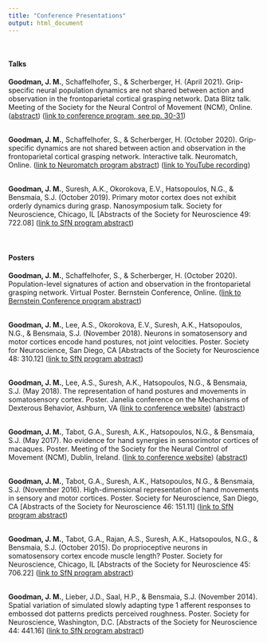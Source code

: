 ```yaml
---
title: "Conference Presentations"
output: html_document
---
```


<link rel="stylesheet" href="styles.css" type="text/css">
<link rel="stylesheet" href="./css/academicons.min.css"/>


<br>
<h4>Talks</h4>
<b>Goodman, J. M.</b>, Schaffelhofer, S., & Scherberger, H. (April 2021). Grip-specific neural population dynamics are not shared between action and observation in the
frontoparietal cortical grasping network. Data Blitz talk. Meeting of the Society for the Neural Control of Movement (NCM), Online. ([abstract](abstract_ncm2021.html)) ([link to conference program, see pp. 30-31](files/NCM2021.pdf)) <br><br>

<b>Goodman, J. M.</b>, Schaffelhofer, S., & Scherberger, H. (October 2020). Grip-specific dynamics are not shared between action and observation in the frontoparietal cortical grasping network. Interactive talk. Neuromatch, Online. ([link to Neuromatch program abstract](https://neuromatch.io/abstract/?submission_id=rec7oHoU7zBy5lR1l)) ([link to YouTube recording](https://www.youtube.com/watch?v=8S1F-fsPEvA)) <br><br>

<b>Goodman, J. M.</b>, Suresh, A.K., Okorokova, E.V., Hatsopoulos, N.G., & Bensmaia, S.J. (October 2019). Primary motor cortex does not exhibit orderly dynamics during grasp. Nanosymposium talk. Society for Neuroscience, Chicago, IL [Abstracts of the Society for Neuroscience 49: 722.08] ([link to SfN program abstract](https://www.abstractsonline.com/pp8/#!/7883/presentation/65658))<br><br>
<br>

<h4>Posters</h4>
<b>Goodman, J. M.</b>, Schaffelhofer, S., & Scherberger, H. (October 2020). Population-level signatures of action and observation in the frontoparietal grasping network. Virtual Poster. Bernstein Conference, Online. ([link to Bernstein Conference program abstract](https://abstracts.g-node.org/conference/BC20/abstracts#/uuid/4edb7e77-9c07-4db7-869b-ebff5ac0d02d))<br><br>

<b>Goodman, J. M.</b>, Lee, A.S., Okorokova, E.V., Suresh, A.K., Hatsopoulos, N.G., & Bensmaia, S.J. (November 2018). Neurons in somatosensory and motor cortices encode hand postures, not joint velocities. Poster. Society for Neuroscience, San Diego, CA [Abstracts of the Society for Neuroscience 48: 310.12] ([link to SfN program abstract](https://www.abstractsonline.com/pp8/#!/4649/presentation/2223))<br><br>

<b>Goodman, J. M.</b>, Lee, A.S., Suresh, A.K., Hatsopoulos, N.G., & Bensmaia, S.J. (May 2018). The representation of hand postures and movements in somatosensory cortex. Poster. Janelia conference on the Mechanisms of Dexterous Behavior, Ashburn, VA ([link to conference website](https://www.janelia.org/you-janelia/conferences/mechanisms-dexterous-behavior)) ([abstract](abstract_janelia.html))<br><br>

<b>Goodman, J. M.</b>, Tabot, G.A., Suresh, A.K., Hatsopoulos, N.G., & Bensmaia, S.J. (May 2017). No evidence for hand synergies in sensorimotor cortices of macaques. Poster. Meeting of the Society for the Neural Control of Movement (NCM), Dublin, Ireland. ([link to conference website](https://ncm-society.org/meeting-history/)) ([abstract](abstract_ncm.html))<br><br>

<b>Goodman, J. M.</b>, Tabot, G.A., Suresh, A.K., Hatsopoulos, N.G., & Bensmaia, S.J. (November 2016). High-dimensional representation of hand movements in sensory and motor cortices. Poster. Society for Neuroscience, San Diego, CA [Abstracts of the Society for Neuroscience 46: 151.11] ([link to SfN program abstract](https://www.abstractsonline.com/pp8/index.html#!/4071/presentation/18558))<br><br>

<b>Goodman, J. M.</b>, Tabot, G.A., Rajan, A.S., Suresh, A.K., Hatsopoulos, N.G., & Bensmaia, S.J. (October 2015). Do proprioceptive neurons in somatosensory cortex encode muscle length? Poster. Society for Neuroscience, Chicago, IL [Abstracts of the Society for Neuroscience 45: 706.22] ([link to SfN program abstract](https://www.abstractsonline.com/Plan/ViewAbstract.aspx?sKey=8f4e9605-764e-4cdf-9ce4-aeaeb37f00da&cKey=758e5fa6-12e3-4516-84d8-b0b4893bdf96&mKey=%7bD0FF4555-8574-4FBB-B9D4-04EEC8BA0C84%7d))<br><br>

<b>Goodman, J. M.</b>, Lieber, J.D., Saal, H.P., & Bensmaia, S.J. (November 2014). Spatial variation of simulated slowly adapting type 1 afferent responses to embossed dot patterns predicts perceived roughness. Poster. Society for Neuroscience, Washington, D.C. [Abstracts of the Society for Neuroscience 44: 441.16] ([link to SfN program abstract](https://www.abstractsonline.com/Plan/ViewAbstract.aspx?sKey=d2d5f234-0ab5-4eb3-9400-51d2702c1327&cKey=5f54a8fe-aa44-47a3-97b2-1bcad3dfa5be&mKey=%7b54C85D94-6D69-4B09-AFAA-502C0E680CA7%7d))<br>